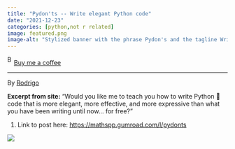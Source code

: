 ```yaml
---
title: "Pydon'ts -- Write elegant Python code"
date: "2021-12-23"
categories: [python,not r related]
image: featured.png
image-alt: "Stylized banner with the phrase Pydon's and the tagline Write elegant Python code, featuring the Python logo, over a background of colorful rock formations."
---
```


<link href="https://fonts.googleapis.com/css?family=Cookie" rel="stylesheet"><a class="bmc-button" target="_blank" href="https://www.buymeacoffee.com/JoscelinRocha">![Buy me a coffee](https://cdn.buymeacoffee.com/buttons/bmc-new-btn-logo.svg){alt="Buy me a coffee" width="15" height="21"}Buy me a coffee</a>

------------------------------------------------------------------------

By [Rodrigo](https://mathspp.gumroad.com/l/pydonts)

**Excerpt from site:** "Would you like me to teach you how to write Python 🐍 code that is more elegant, more effective, and more expressive than what you have been writing until now... for free?"

1.  Link to post here: <https://mathspp.gumroad.com/l/pydonts>

![](https://public-files.gumroad.com/ue65mhrc2seb3z0hhn4wlor2g7wi){fig-alt="Stylized banner with the phrase Pydon's and the tagline Write elegant Python code, featuring the Python logo, over a background of colorful rock formations."}
